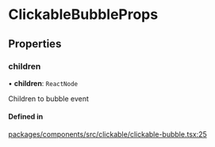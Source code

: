 # ClickableBubbleProps

## Properties

### children

• **children**: `ReactNode`

Children to bubble event

#### Defined in

[packages/components/src/clickable/clickable-bubble.tsx:25](https://github.com/vtex/shoreline/blob/7e966c5a4/packages/components/src/clickable/clickable-bubble.tsx#L25)
